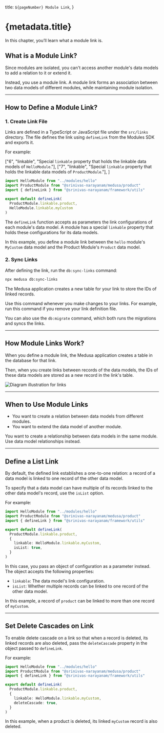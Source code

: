   title: `${pageNumber} Module Link`,
}

# {metadata.title}

In this chapter, you’ll learn what a module link is.

## What is a Module Link?

Since modules are isolated, you can't access another module's data models to add a relation to it or extend it.

Instead, you use a module link. A module link forms an association between two data models of different modules, while maintaining module isolation.

---

## How to Define a Module Link?

### 1. Create Link File

Links are defined in a TypeScript or JavaScript file under the `src/links` directory. The file defines the link using `defineLink` from the Modules SDK and exports it.

For example:

  ["6", "linkable", "Special `linkable` property that holds the linkable data models of `HelloModule`."],
  ["7", "linkable", "Special `linkable` property that holds the linkable data models of `ProductModule`."],
]

```ts title="src/links/hello-product.ts" highlights={highlights}
import HelloModule from "../modules/hello"
import ProductModule from "@srinivas-narayanam/medusa/product"
import { defineLink } from "@srinivas-narayanam/framework/utils"

export default defineLink(
  ProductModule.linkable.product,
  HelloModule.linkable.myCustom
)
```

The `defineLink` function accepts as parameters the link configurations of each module's data model. A module has a special `linkable` property that holds these configurations for its data models.

In this example, you define a module link between the `hello` module's `MyCustom` data model and the Product Module's `Product` data model.

### 2. Sync Links

After defining the link, run the `db:sync-links` command:

```bash
npx medusa db:sync-links
```

The Medusa application creates a new table for your link to store the IDs of linked records.

Use this command whenever you make changes to your links. For example, run this command if you remove your link definition file.

<Note title="Tip">

You can also use the `db:migrate` command, which both runs the migrations and syncs the links.

</Note>

---

## How Module Links Work?

When you define a module link, the Medusa application creates a table in the database for that link.

Then, when you create links between records of the data models, the IDs of these data models are stored as a new record in the link's table.

![Diagram illustration for links](https://res.cloudinary.com/dza7lstvk/image/upload/v1726482168/Medusa%20Book/Custom_Link_Illustration_fsisfa.jpg)

---

## When to Use Module Links

<Note title="Use module links when" type="success">

- You want to create a relation between data models from different modules.
- You want to extend the data model of another module.

</Note>

<Note title="Don't use module links if" type="error">

You want to create a relationship between data models in the same module. Use data model relationships instead.

</Note>

---

## Define a List Link

By default, the defined link establishes a one-to-one relation: a record of a data model is linked to one record of the other data model.

To specify that a data model can have multiple of its records linked to the other data model's record, use the `isList` option.

For example:

```ts
import HelloModule from "../modules/hello"
import ProductModule from "@srinivas-narayanam/medusa/product"
import { defineLink } from "@srinivas-narayanam/framework/utils"

export default defineLink(
  ProductModule.linkable.product,
  {
    linkable: HelloModule.linkable.myCustom,
    isList: true,
  }
)
```

In this case, you pass an object of configuration as a parameter instead. The object accepts the following properties:

- `linkable`: The data model's link configuration.
- `isList`: Whether multiple records can be linked to one record of the other data model.

In this example, a record of `product` can be linked to more than one record of `myCustom`.

---

## Set Delete Cascades on Link

To enable delete cascade on a link so that when a record is deleted, its linked records are also deleted, pass the `deleteCascade` property in the object passed to `defineLink`.

For example:

```ts
import HelloModule from "../modules/hello"
import ProductModule from "@srinivas-narayanam/medusa/product"
import { defineLink } from "@srinivas-narayanam/framework/utils"

export default defineLink(
  ProductModule.linkable.product,
  {
    linkable: HelloModule.linkable.myCustom,
    deleteCascade: true,
  }
)
```

In this example, when a product is deleted, its linked `myCustom` record is also deleted.
